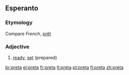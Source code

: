 ==Esperanto==
===Etymology===
Compare ''French'', [[prêt]]

===Adjective===
{{eo-adj}}

# [[ready]], [[set]] (prepared)


[[br:preta]]
[[el:preta]]
[[fr:preta]]
[[lt:preta]]
[[pt:preta]]
[[fi:preta]]
[[zh:preta]]